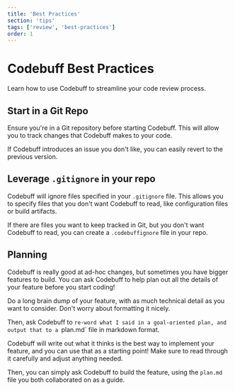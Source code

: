 ```yaml
---
title: 'Best Practices'
section: 'tips'
tags: ['review', 'best-practices']
order: 1
---
```


# Codebuff Best Practices

Learn how to use Codebuff to streamline your code review process.

## Start in a Git Repo

Ensure you're in a Git repository before starting Codebuff. This will allow you to track changes that Codebuff makes to your code.

If Codebuff introduces an issue you don't like, you can easily revert to the previous version.

## Leverage `.gitignore` in your repo

Codebuff will ignore files specified in your `.gitignore` file. This allows you to specify files that you don't want Codebuff to read, like configuration files or build artifacts.

If there are files you want to keep tracked in Git, but you don't want Codebuff to read, you can create a `.codebuffignore` file in your repo.

## Planning

Codebuff is really good at ad-hoc changes, but sometimes you have bigger features to build. You can ask Codebuff to help plan out all the details of your feature before you start coding!

Do a long brain dump of your feature, with as much technical detail as you want to consider. Don't worry about formatting it nicely.

Then, ask Codebuff to `re-word what I said in a goal-oriented plan, and output that to a `plan.md` file in markdown format.

Codebuff will write out what it thinks is the best way to implement your feature, and you can use that as a starting point! Make sure to read through it carefully and adjust anything needed.

Then, you can simply ask Codebuff to build the feature, using the `plan.md` file you both collaborated on as a guide.

